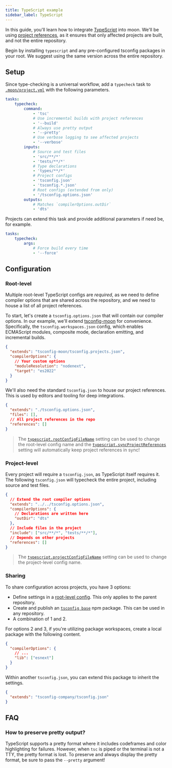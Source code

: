 ```yaml
---
title: TypeScript example
sidebar_label: TypeScript
---
```



<HeadingApiLink to="https://github.com/moonrepo/examples/blob/master/.moon/project.yml#L95" />

In this guide, you'll learn how to integrate [TypeScript](https://eslint.org/) into moon. We'll be
using [project references](../javascript/typescript-project-refs), as it ensures that only affected
projects are built, and not the entire repository.

Begin by installing `typescript` and any pre-configured tsconfig packages in your root. We suggest
using the same version across the entire repository.

<AddDepsTabs dep="typescript tsconfig-moon" dev />

## Setup

Since type-checking is a universal workflow, add a `typecheck` task to
[`.moon/project.yml`](../../config/global-project) with the following parameters.

```yaml title=".moon/project.yml"
tasks:
	typecheck:
		command:
			- 'tsc'
			# Use incremental builds with project references
			- '--build'
			# Always use pretty output
			- '--pretty'
			# Use verbose logging to see affected projects
			- '--verbose'
		inputs:
			# Source and test files
			- 'src/**/*'
			- 'tests/**/*'
			# Type declarations
			- 'types/**/*'
			# Project configs
			- 'tsconfig.json'
			- 'tsconfig.*.json'
			# Root configs (extended from only)
			- '/tsconfig.options.json'
		outputs:
			# Matches `compilerOptions.outDir`
			- 'dts'
```

Projects can extend this task and provide additional parameters if need be, for example.

```yaml title="<project>/moon.yml"
tasks:
	typecheck:
		args:
			# Force build every time
			- '--force'
```

## Configuration

### Root-level

Multiple root-level TypeScript configs are _required_, as we need to define compiler options that
are shared across the repository, and we need to house a list of all project references.

To start, let's create a `tsconfig.options.json` that will contain our compiler options. In our
example, we'll extend [tsconfig-moon](https://www.npmjs.com/package/tsconfig-moon) for convenience.
Specifically, the `tsconfig.workspaces.json` config, which enables ECMAScript modules, composite
mode, declaration emitting, and incremental builds.

```json title="tsconfig.options.json"
{
  "extends": "tsconfig-moon/tsconfig.projects.json",
  "compilerOptions": {
    // Your custom options
    "moduleResolution": "nodenext",
    "target": "es2022"
  }
}
```

We'll also need the standard `tsconfig.json` to house our project references. This is used by
editors and tooling for deep integrations.

```json title="tsconfig.json"
{
  "extends": "./tsconfig.options.json",
  "files": [],
  // All project references in the repo
  "references": []
}
```

> The [`typescript.rootConfigFileName`](../../config/toolchain#rootconfigfilename) setting can be
> used to change the root-level config name and the
> [`typescript.syncProjectReferences`](../../config/toolchain#syncprojectreferences) setting will
> automatically keep project references in sync!

### Project-level

Every project will require a `tsconfig.json`, as TypeScript itself requires it. The following
`tsconfig.json` will typecheck the entire project, including source and test files.

```json title="<project>/tsconfig.json"
{
  // Extend the root compiler options
  "extends": "../../tsconfig.options.json",
  "compilerOptions": {
    // Declarations are written here
    "outDir": "dts"
  },
  // Include files in the project
  "include": ["src/**/*", "tests/**/*"],
  // Depends on other projects
  "references": []
}
```

> The [`typescript.projectConfigFileName`](../../config/toolchain#projectconfigfilename) setting can
> be used to change the project-level config name.

### Sharing

To share configuration across projects, you have 3 options:

- Define settings in a [root-level config](#root-level). This only applies to the parent repository.
- Create and publish an
  [`tsconfig base`](https://www.typescriptlang.org/docs/handbook/tsconfig-json.html#tsconfig-bases)
  npm package. This can be used in any repository.
- A combination of 1 and 2.

For options 2 and 3, if you're utilizing package workspaces, create a local package with the
following content.

```json title="packages/tsconfig-company/tsconfig.json"
{
  "compilerOptions": {
    // ...
    "lib": ["esnext"]
  }
}
```

Within another `tsconfig.json`, you can extend this package to inherit the settings.

```json title="tsconfig.json"
{
  "extends": "tsconfig-company/tsconfig.json"
}
```

## FAQ

### How to preserve pretty output?

TypeScript supports a pretty format where it includes codeframes and color highlighting for
failures. However, when `tsc` is piped or the terminal is not a TTY, the pretty format is lost. To
preserve and always display the pretty format, be sure to pass the `--pretty` argument!
